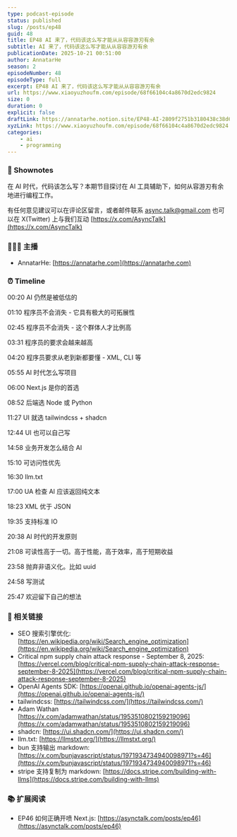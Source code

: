 ```yaml
---
type: podcast-episode
status: published
slug: /posts/ep48
guid: 48
title: EP48 AI 来了，代码该这么写才能从从容容游刃有余
subtitle: AI 来了，代码该这么写才能从从容容游刃有余
publicationDate: 2025-10-21 00:51:00
author: AnnatarHe
season: 2
episodeNumber: 48
episodeType: full
excerpt: EP48 AI 来了，代码该这么写才能从从容容游刃有余
url: https://www.xiaoyuzhoufm.com/episode/68f66104c4a8670d2edc9824
size: 0
duration: 0
explicit: false
draftLink: https://annatarhe.notion.site/EP48-AI-2809f2751b3180438c38d6fbaefaa314?source=copy_link
xyzLink: https://www.xiaoyuzhoufm.com/episode/68f66104c4a8670d2edc9824
categories:
    - ai
    - programming
---
```

### 📕 Shownotes

在 AI 时代，代码该怎么写？本期节目探讨在 AI 工具辅助下，如何从容游刃有余地进行编程工作。

有任何意见建议可以在评论区留言，或者邮件联系 [async.talk@gmail.com](mailto:async.talk@gmail.com) 也可以在 X(Twitter) 上与我们互动 [https://x.com/AsyncTalk](https://x.com/AsyncTalk)

### 👨‍👨‍👦 主播

- AnnatarHe: [https://annatarhe.com](https://annatarhe.com)

### ⏰ Timeline

00:20 AI 仍然是被低估的

01:10 程序员不会消失 - 它具有极大的可拓展性

02:45 程序员不会消失 - 这个群体人才比例高

03:31 程序员的要求会越来越高

04:20 程序员要求从老到新都要懂 - XML, CLI 等

05:55 AI 时代怎么写项目

06:00 Next.js 是你的首选

08:52 后端选 Node 或 Python

11:27 UI 就选 tailwindcss + shadcn

12:44 UI 也可以自己写

14:58 业务开发怎么结合 AI

15:10 可访问性优先

16:30 llm.txt

17:00 UA 检查 AI 应该返回纯文本

18:23 XML 优于 JSON

19:35 支持标准 IO

20:38 AI 时代的开发原则

21:08 可读性高于一切。高于性能，高于效率，高于短期收益

23:58 抛弃非语义化。比如 uuid

24:58 写测试

25:47 欢迎留下自己的想法

### 🔗 相关链接

- SEO 搜索引擎优化: [https://en.wikipedia.org/wiki/Search_engine_optimization](https://en.wikipedia.org/wiki/Search_engine_optimization)
- Critical npm supply chain attack response - September 8, 2025: [https://vercel.com/blog/critical-npm-supply-chain-attack-response-september-8-2025](https://vercel.com/blog/critical-npm-supply-chain-attack-response-september-8-2025)
- OpenAI Agents SDK: [https://openai.github.io/openai-agents-js/](https://openai.github.io/openai-agents-js/)
- tailwindcss: [https://tailwindcss.com/](https://tailwindcss.com/)
- Adam Wathan [https://x.com/adamwathan/status/1953510802159219096](https://x.com/adamwathan/status/1953510802159219096)
- shadcn: [https://ui.shadcn.com/](https://ui.shadcn.com/)
- llm.txt: [https://llmstxt.org/](https://llmstxt.org/)
- bun 支持输出 markdown: [https://x.com/bunjavascript/status/1971934734940098971?s=46](https://x.com/bunjavascript/status/1971934734940098971?s=46)
- stripe 支持复制为 markdown: [https://docs.stripe.com/building-with-llms](https://docs.stripe.com/building-with-llms)

### 📚 扩展阅读

- EP46 如何正确开喷 Next.js: [https://asynctalk.com/posts/ep46](https://asynctalk.com/posts/ep46)
